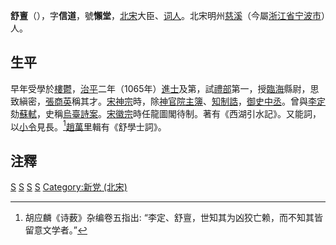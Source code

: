 '''舒亶'''（{{bd|1041年||1103年|catIdx=S舒}}），字'''信道'''，號'''懶堂'''，[[北宋|北宋]]大臣、[[词人|词人]]。北宋明州[[慈溪|慈溪]]（今屬[[浙江省|浙江省]][[宁波市|宁波市]]）人。
==生平==
早年受學於[[樓鬱|樓鬱]]，[[治平|治平]]二年（1065年）[[進士|進士]]及第，試[[禮部|禮部]]第一，授[[臨海|臨海]]縣尉，思致縝密，[[張商英|張商英]]稱其才。[[宋神宗|宋神宗]]時，除[[神官院|神官院]][[主簿|主簿]]、[[知制誥|知制誥]]，[[御史中丞|御史中丞]]。曾與[[李定|李定]]劾[[蘇軾|蘇軾]]，史稱[[烏臺詩案|烏臺詩案]]。[[宋徽宗|宋徽宗]]時任龍圖閣待制。著有《西湖引水記》。又能詞，以[[小令|小令]]見長。<ref>胡应麟《诗薮》杂编卷五指出: “李定、舒亶，世知其为凶狡亡赖，而不知其皆留意文学者。”</ref>[[趙萬里|趙萬里]]輯有《舒學士詞》。

==注釋==
{{reflist}}

[[Category:宋朝政治人物|S]]
[[Category:宋朝词人|S]]
[[Category:慈溪人|S]]
[[Category:舒姓|S]]
[[Category:新党_(北宋)|Category:新党 (北宋)]]